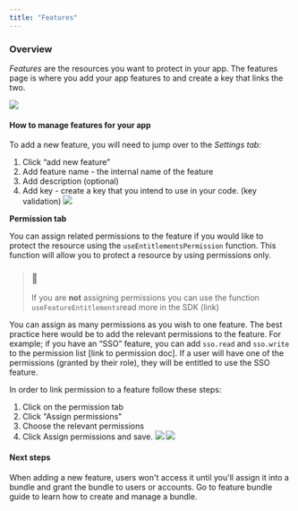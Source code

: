 ```yaml
---
title: "Features"
---
```


### Overview

_Features_ are the resources you want to protect in your app. The features page is where you add your app features to and create a key that links the two. 

![](/images/d9e667d-Screenshot_2023-07-31_at_12.56.58.png) 

#### How to manage features for your app

To add a new feature, you will need to jump over to the _Settings tab:_ 

1. Click “add new feature”
2. Add feature name - the internal name of the feature
3. Add description (optional)
4. Add key - create a key that you intend to use in your code. (key validation)
![](/images/8d24e66-Screenshot_2023-07-31_at_13.00.22.png) 

**Permission tab**

You can assign related permissions to the feature if you would like to protect the resource using the `useEntitlementsPermission` function. This function will allow you to protect a resource by using permissions only. 

> ### 📘
> 
> If you are **not** assigning permissions you can use the function `useFeatureEntitlements`read more in the SDK (link)

You can assign as many permissions as you wish to one feature. The best practice here would be to add the relevant permissions to the feature. For example; if you have an “SSO” feature, you can add `sso.read` and `sso.write` to the permission list \[link to permission doc\]. If a user will have one of the permissions (granted by their role), they will be entitled to use the SSO feature.

In order to link permission to a feature follow these steps:

1. Click on the permission tab
2. Click "Assign permissions"
3. Choose the relevant permissions
4. Click Assign permissions and save.
![](/images/29b3bb0-Screenshot_2023-07-31_at_13.02.23.png) ![](/images/edd4ef6-Screenshot_2023-07-31_at_13.02.52.png) 

#### Next steps

When adding a new feature, users won't access it until you'll assign it into a bundle and grant the bundle to users or accounts. Go to feature bundle guide to learn how to create and manage a bundle.